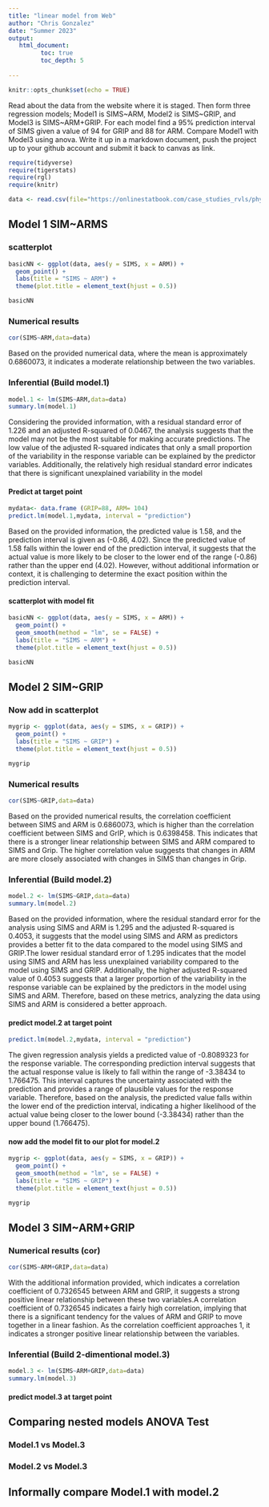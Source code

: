 ```yaml
---
title: "linear model from Web"
author: "Chris Gonzalez"
date: "Summer 2023"
output:
   html_document:
         toc: true
         toc_depth: 5
        
---
```


```r
knitr::opts_chunk$set(echo = TRUE)
```

Read about the data from the website where it is staged.  Then form three regression models; Model1 is SIMS~ARM, Model2 is SIMS~GRIP, and Model3 is SIMS~ARM+GRIP. For each model find a 95% prediction interval of SIMS given a value of 94  for GRIP and 88 for ARM. Compare Model1 with Model3 using anova. Write it up in a markdown document, push the project up to your github account and submit it back to canvas as link. 

 


```r
require(tidyverse)
require(tigerstats)
require(rgl)
require(knitr)

```

```r
data <- read.csv(file="https://onlinestatbook.com/case_studies_rvls/physical_strength/data.txt",sep="",header=TRUE)  

```

## Model 1 SIM~ARMS

### scatterplot

```r
basicNN <- ggplot(data, aes(y = SIMS, x = ARM)) +
  geom_point() +
  labs(title = "SIMS ~ ARM") +
  theme(plot.title = element_text(hjust = 0.5))

basicNN
```

### Numerical results
```r
cor(SIMS~ARM,data=data)
```
Based on the provided numerical data, where the mean is approximately 0.6860073, it indicates a moderate relationship between the two variables.

### Inferential  (Build model.1)

```r
model.1 <- lm(SIMS~ARM,data=data)
summary.lm(model.1)
```

Considering the provided information, with a residual standard error of 1.226 and an adjusted R-squared of 0.0467, the analysis suggests that the model may not be the most suitable for making accurate predictions. The low value of the adjusted R-squared indicates that only a small proportion of the variability in the response variable can be explained by the predictor variables. Additionally, the relatively high residual standard error indicates that there is significant unexplained variability in the model

#### Predict at target point

```r
mydata<- data.frame (GRIP=88, ARM= 104)
predict.lm(model.1,mydata, interval = "prediction")
```
Based on the provided information, the predicted value is 1.58, and the prediction interval is given as (-0.86, 4.02). Since the predicted value of 1.58 falls within the lower end of the prediction interval, it suggests that the actual value is more likely to be closer to the lower end of the range (-0.86) rather than the upper end (4.02). However, without additional information or context, it is challenging to determine the exact position within the prediction interval.


#### scatterplot with model fit
```r
basicNN <- ggplot(data, aes(y = SIMS, x = ARM)) +
  geom_point() +
  geom_smooth(method = "lm", se = FALSE) +
  labs(title = "SIMS ~ ARM") +
  theme(plot.title = element_text(hjust = 0.5))

basicNN

```

## Model 2 SIM~GRIP


### Now add in scatterplot
```r
mygrip <- ggplot(data, aes(y = SIMS, x = GRIP)) +
  geom_point() +
  labs(title = "SIMS ~ GRIP") +
  theme(plot.title = element_text(hjust = 0.5))

mygrip
```

### Numerical results 
```r
cor(SIMS~GRIP,data=data)
```
Based on the provided numerical results, the correlation coefficient between SIMS and ARM is 0.6860073, which is higher than the correlation coefficient between SIMS and GrIP, which is 0.6398458. This indicates that there is a stronger linear relationship between SIMS and ARM compared to SIMS and Grip. The higher correlation value suggests that changes in ARM are more closely associated with changes in SIMS than changes in Grip.



### Inferential  (Build model.2)
```r
model.2 <- lm(SIMS~GRIP,data=data)
summary.lm(model.2)
```
Based on the provided information, where the residual standard error for the analysis using SIMS and ARM is 1.295 and the adjusted R-squared is 0.4053, it suggests that the model using SIMS and ARM as predictors provides a better fit to the data compared to the model using SIMS and GRIP.The lower residual standard error of 1.295 indicates that the model using SIMS and ARM has less unexplained variability compared to the model using SIMS and GRIP. Additionally, the higher adjusted R-squared value of 0.4053 suggests that a larger proportion of the variability in the response variable can be explained by the predictors in the model using SIMS and ARM.
Therefore, based on these metrics, analyzing the data using SIMS and ARM is considered a better approach.

#### predict model.2 at target point

```r
predict.lm(model.2,mydata, interval = "prediction")
```
The given regression analysis yields a predicted value of -0.8089323 for the response variable. The corresponding prediction interval suggests that the actual response value is likely to fall within the range of -3.38434 to 1.766475. This interval captures the uncertainty associated with the prediction and provides a range of plausible values for the response variable. Therefore, based on the analysis, the predicted value falls within the lower end of the prediction interval, indicating a higher likelihood of the actual value being closer to the lower bound (-3.38434) rather than the upper bound (1.766475).

#### now add the model fit to our plot for model.2
  
```r
mygrip <- ggplot(data, aes(y = SIMS, x = GRIP)) +
  geom_point() +
  geom_smooth(method = "lm", se = FALSE) +
  labs(title = "SIMS ~ GRIP") +
  theme(plot.title = element_text(hjust = 0.5))

mygrip

```

## Model 3 SIM~ARM+GRIP


### Numerical results (cor)

```r
cor(SIMS~ARM+GRIP,data=data)
```
With the additional information provided, which indicates a correlation coefficient of 0.7326545 between ARM and GRIP, it suggests a strong positive linear relationship between these two variables.A correlation coefficient of 0.7326545 indicates a fairly high correlation, implying that there is a significant tendency for the values of ARM and GRIP to move together in a linear fashion. As the correlation coefficient approaches 1, it indicates a stronger positive linear relationship between the variables.
  
### Inferential  (Build 2-dimentional model.3)

```r
model.3 <- lm(SIMS~ARM+GRIP,data=data)
summary.lm(model.3)
```

#### predict model.3 at target point
  

## Comparing nested models ANOVA Test

### Model.1 vs Model.3
### Model.2 vs Model.3

## Informally compare Model.1 with model.2

